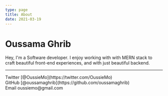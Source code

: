 ```yaml
---
type: page
title: About
date: 2021-03-19
---
```


# Oussama Ghrib

Hey, I'm a Software developer. I enjoy working with with MERN stack to craft beautiful front-end experiences, and with just beautiful backend.

---

<div>
  Twitter [@OussieMo](https://twitter.com/OussieMo)
  <br />
  GitHub [@oussamaghrib](https://github.com/oussamaghrib)
  <br />
  Email oussiemo@gmail.com
</div>
